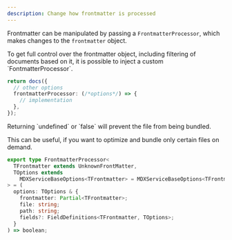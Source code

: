 ```yaml
---
description: Change how frontmatter is processed
---
```


Frontmatter can be manipulated by passing a `FrontmatterProcessor`, which makes changes to the `frontmatter` object.

<Info>
  To get full control over the frontmatter object, including filtering of
  documents based on it, it is possible to inject a custom
  `FontmatterProcessor`.
</Info>

```ts {4} showLineNumbers
return docs({
  // other options
  frontmatterProcessor: (/*options*/) => {
    // implementation
  },
});
```

<Warning>
  Returning `undefined` or `false` will prevent the file from being bundled.

This can be useful, if you want to optimize and bundle only certain files on demand.

</Warning>

```ts
export type FrontmatterProcessor<
  TFrontmatter extends UnknownFrontMatter,
  TOptions extends
    MDXServiceBaseOptions<TFrontmatter> = MDXServiceBaseOptions<TFrontmatter>,
> = (
  options: TOptions & {
    frontmatter: Partial<TFrontmatter>;
    file: string;
    path: string;
    fields?: FieldDefinitions<TFrontmatter, TOptions>;
  }
) => boolean;
```
